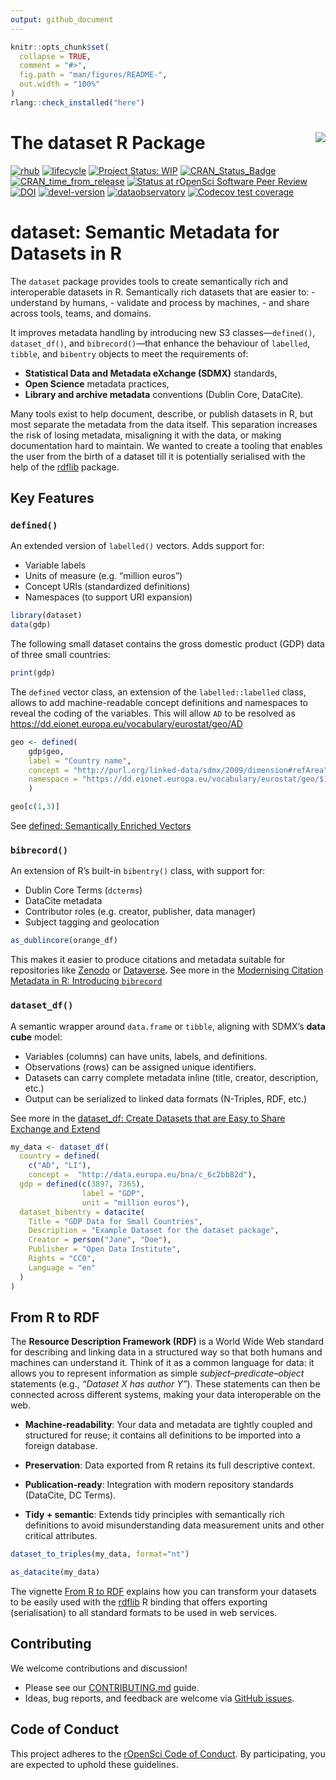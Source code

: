 ```yaml
---
output: github_document
---
```


<!-- README.md is generated from README.Rmd. Please edit that file -->

```r
knitr::opts_chunk$set(
  collapse = TRUE,
  comment = "#>",
  fig.path = "man/figures/README-",
  out.width = "100%"
)
rlang::check_installed("here")
```

# The dataset R Package <a href='https://dataset.dataobservatory.eu/'><img src="man/figures/logo.png" align="right"/></a>

<!-- badges: start -->

[![rhub](https://github.com/dataobservatory-eu/dataset/actions/workflows/rhub.yaml/badge.svg)](https://github.com/dataobservatory-eu/dataset/actions/workflows/rhub.yaml) [![lifecycle](https://lifecycle.r-lib.org/articles/figures/lifecycle-experimental.svg)](https://lifecycle.r-lib.org/articles/stages.html#experimental) [![Project Status: WIP](https://www.repostatus.org/badges/latest/wip.svg)](https://www.repostatus.org/#wip) [![CRAN_Status_Badge](https://www.r-pkg.org/badges/version/dataset)](https://cran.r-project.org/package=dataset) [![CRAN_time_from_release](https://www.r-pkg.org/badges/ago/dataset)](https://cran.r-project.org/package=dataset) [![Status at rOpenSci Software Peer Review](https://badges.ropensci.org/553_status.svg)](https://github.com/ropensci/software-review/issues/553) [![DOI](https://zenodo.org/badge/DOI/10.32614/CRAN.package.dataset.svg)](https://zenodo.org/record/6950435#.YukDAXZBzIU) [![devel-version](https://img.shields.io/badge/devel%20version-0.3.91-blue.svg)](https://github.com/dataobservatory-eu/dataset) [![dataobservatory](https://img.shields.io/badge/ecosystem-dataobservatory.eu-3EA135.svg)](https://dataobservatory.eu/) [![Codecov test coverage](https://codecov.io/gh/dataobservatory-eu/dataset/graph/badge.svg)](https://app.codecov.io/gh/dataobservatory-eu/dataset/)

<!-- badges: end -->

# dataset: Semantic Metadata for Datasets in R

The `dataset` package provides tools to create semantically rich and interoperable datasets in R. Semantically rich datasets that are easier to: - understand by humans, - validate and process by machines, - and share across tools, teams, and domains.

It improves metadata handling by introducing new S3 classes—`defined()`, `dataset_df()`, and `bibrecord()`—that enhance the behaviour of `labelled`, `tibble`, and `bibentry` objects to meet the requirements of:

-   **Statistical Data and Metadata eXchange (SDMX)** standards,
-   **Open Science** metadata practices,
-   **Library and archive metadata** conventions (Dublin Core, DataCite).

Many tools exist to help document, describe, or publish datasets in R, but most separate the metadata from the data itself. This separation increases the risk of losing metadata, misaligning it with the data, or making documentation hard to maintain. We wanted to create a tooling that enables the user from the birth of a dataset till it is potentially serialised with the help of the [rdflib](https://CRAN.R-project.org/package=rdflib) package.

## Key Features

### `defined()`

An extended version of `labelled()` vectors. Adds support for:

-   Variable labels
-   Units of measure (e.g. "million euros")
-   Concept URIs (standardized definitions)
-   Namespaces (to support URI expansion)

```r
library(dataset)
data(gdp)
```

The following small dataset contains the gross domestic product (GDP) data of three small countries:

```r
print(gdp)
```

The `defined` vector class, an extension of the `labelled::labelled` class, allows to add machine-readable concept definitions and namespaces to reveal the coding of the variables. This will allow `AD` to be resolved as <https://dd.eionet.europa.eu/vocabulary/eurostat/geo/AD>

```r
geo <- defined(
    gdp$geo,
    label = "Country name",
    concept = "http://purl.org/linked-data/sdmx/2009/dimension#refArea", 
    namespace = "https://dd.eionet.europa.eu/vocabulary/eurostat/geo/$1"
    )

geo[c(1,3)]
```

See [defined: Semantically Enriched Vectors](https://dataset.dataobservatory.eu/articles/defined.html)

### `bibrecord()`

An extension of R's built-in `bibentry()` class, with support for:

-   Dublin Core Terms (`dcterms`)
-   DataCite metadata
-   Contributor roles (e.g. creator, publisher, data manager)
-   Subject tagging and geolocation

```r
as_dublincore(orange_df)
```

This makes it easier to produce citations and metadata suitable for repositories like [Zenodo](https://zenodo.org/) or [Dataverse](https://dataverse.org/). See more in the [Modernising Citation Metadata in R: Introducing `bibrecord`](https://dataset.dataobservatory.eu/articles/bibrecord.html)

### `dataset_df()`

A semantic wrapper around `data.frame` or `tibble`, aligning with SDMX’s **data cube** model:

-   Variables (columns) can have units, labels, and definitions.
-   Observations (rows) can be assigned unique identifiers.
-   Datasets can carry complete metadata inline (title, creator, description, etc.)
-   Output can be serialized to linked data formats (N-Triples, RDF, etc.)

See more in the [dataset_df: Create Datasets that are Easy to Share Exchange and Extend](https://dataset.dataobservatory.eu/articles/dataset_df.html)

```r
my_data <- dataset_df(
  country = defined(
    c("AD", "LI"), 
    concept =  "http://data.europa.eu/bna/c_6c2bb82d"),
  gdp = defined(c(3897, 7365), 
                label = "GDP", 
                unit = "million euros"),
  dataset_bibentry = datacite(
    Title = "GDP Data for Small Countries",
    Description = "Example Dataset for the dataset package",
    Creator = person("Jane", "Doe"),
    Publisher = "Open Data Institute",
    Rights = "CC0", 
    Language = "en"
  )
)
```

## From R to RDF

The **Resource Description Framework (RDF)** is a World Wide Web standard for describing and linking data in a structured way so that both humans and machines can understand it. Think of it as a common language for data: it allows you to represent information as simple *subject–predicate–object* statements (e.g., *“Dataset X has author Y”*). These statements can then be connected across different systems, making your data interoperable on the web.

-    **Machine-readability**: Your data and metadata are tightly coupled and structured for reuse; it contains all definitions to be imported into a foreign database.

-    **Preservation**: Data exported from R retains its full descriptive context.

-    **Publication-ready**: Integration with modern repository standards (DataCite, DC Terms).

-    **Tidy + semantic**: Extends tidy principles with semantically rich definitions to avoid misunderstanding data measurement units and other critical attributes.

```r
dataset_to_triples(my_data, format="nt")
```

```r
as_datacite(my_data)
```

The vignette [From R to RDF](https://dataset.dataobservatory.eu/articles/dataset_df.html) explains how you can transform your datasets to be easily used with the [rdflib](https://CRAN.R-project.org/package=rdflib) R binding that offers exporting (serialisation) to all standard formats to be used in web services.

## Contributing

We welcome contributions and discussion!

-   Please see our [CONTRIBUTING.md](https://github.com/dataobservatory-eu/dataset/blob/main/CONTRIBUTING.md) guide.
-   Ideas, bug reports, and feedback are welcome via [GitHub issues](https://github.com/dataobservatory-eu/dataset/issues).

## Code of Conduct

This project adheres to the [rOpenSci Code of Conduct](https://ropensci.org/code-of-conduct/). By participating, you are expected to uphold these guidelines.

